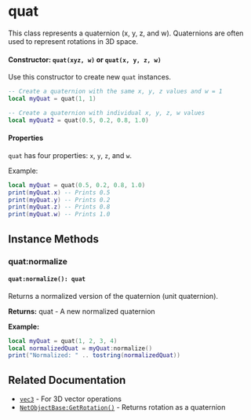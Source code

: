 # quat

This class represents a quaternion (x, y, z, and w). Quaternions are often used to represent rotations in 3D space.

#### Constructor: `quat(xyz, w)` or `quat(x, y, z, w)`

Use this constructor to create new `quat` instances.

```lua
-- Create a quaternion with the same x, y, z values and w = 1
local myQuat = quat(1, 1)

-- Create a quaternion with individual x, y, z, w values
local myQuat2 = quat(0.5, 0.2, 0.8, 1.0)
```

#### Properties

`quat` has four properties: `x`, `y`, `z`, and `w`.

Example:
```lua
local myQuat = quat(0.5, 0.2, 0.8, 1.0)
print(myQuat.x) -- Prints 0.5
print(myQuat.y) -- Prints 0.2
print(myQuat.z) -- Prints 0.8
print(myQuat.w) -- Prints 1.0
```

## Instance Methods

### quat:normalize

#### `quat:normalize(): quat`

Returns a normalized version of the quaternion (unit quaternion).

**Returns:** quat - A new normalized quaternion

**Example:**
```lua
local myQuat = quat(1, 2, 3, 4)
local normalizedQuat = myQuat:normalize()
print("Normalized: " .. tostring(normalizedQuat))
```

## Related Documentation

- [`vec3`](/shared-api/vec3) - For 3D vector operations
- [`NetObjectBase:GetRotation()`](/shared-api/netobjectbase) - Returns rotation as a quaternion
